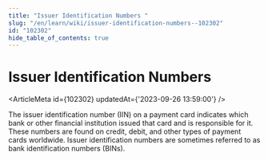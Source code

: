```yaml
---
title: "Issuer Identification Numbers "
slug: "/en/learn/wiki/issuer-identification-numbers--102302"
id: "102302"
hide_table_of_contents: true
---
```



# Issuer Identification Numbers 

<ArticleMeta id={102302} updatedAt={'2023-09-26 13:59:00'} />
<div className='border-solid border-b border-t-0 my-4 border-[var(--ifm-color-gray-300)]' />

The issuer identification number (IIN) on a payment card indicates which bank or other financial institution issued that card and is responsible for it. These numbers are found on credit, debit, and other types of payment cards worldwide. Issuer identification numbers are sometimes referred to as bank identification numbers (BINs).
